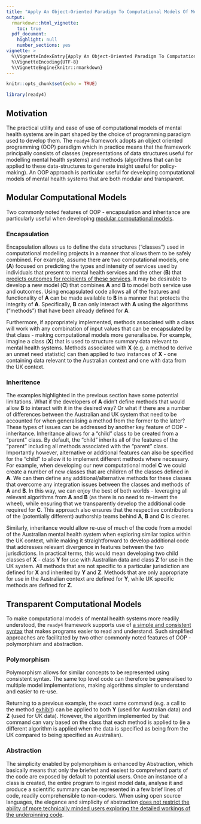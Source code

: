 ```yaml
---
title: "Apply An Object-Oriented Paradigm To Computational Models Of Mental Health Systems"
output: 
  rmarkdown::html_vignette:
    toc: true
  pdf_document:
    highlight: null
    number_sections: yes
vignette: >
  %\VignetteIndexEntry{Apply An Object-Oriented Paradigm To Computational Models Of Mental Health Systems}
  %\VignetteEncoding{UTF-8}
  %\VignetteEngine{knitr::rmarkdown}
---
```

```r
knitr::opts_chunk$set(echo = TRUE)
```
```r
library(ready4)
```

## Motivation
The practical utility and ease of use of computational models of mental health systems are in part shaped by the choice of programming paradigm used to develop them. The `ready4` framework adopts an object oriented programming (OOP) paradigm which in practice means that the framework principally consists of classes (representations of data structures useful for modelling mental health systems) and methods (algorithms that can be applied to these data-structures to generate insight useful for policy-making). An OOP approach is particular useful for developing computational models of mental health systems that are both modular and transparent.  

## Modular Computational Models
Two commonly noted features of OOP - encapsulation and inheritance are particularly useful when developing [modular computational models](V_01.html).

### Encapsulation
Encapsulation allows us to define the data structures (“classes”) used in computational modelling projects in a manner that allows them to be safely combined.  For example, assume there are two computational models, one (**A**) focused on predicting the types and intensity of services used by individuals that present to mental health services and the other (**B**) that [predicts outcomes for recipients of these services](https://ready4-dev.github.io/youthu/articles/Prediction_With_Mdls.html). It may be desirable to develop a new model (**C**) that combines **A** and **B** to model both service use and outcomes. Using encapsulated code allows all of the features and functionality of **A** can be made available to **B** in a manner that protects the integrity of **A**. Specifically, **B** can only interact with **A** using the algorithms (“methods”) that have been already defined for **A**. 

Furthermore, if appropriately implemented, methods associated with a class will work with any combination of input values that can be encapsulated by that class - making computational models more generalisabe. For example, imagine a class (**X**) that is used to structure summary data relevant to mental health systems. Methods associated with **X** (e.g. a method to derive an unmet need statistic) can then applied to two instances of **X** - one containing data relevant to the Australian context and one with data from the UK context. 

### Inheritence
The examples highlighted in the previous section have some potential limitations. What if the developers of **A** didn't define methods that would allow **B** to interact with it in the desired way? Or what if there are a number of differences between the Australian and UK system that need to be accounted for when generalising a method from the former to the latter? These types of issues can be addressed by another key feature of OOP - inheritance. Inheritance allows for a “child” class to be created from a “parent” class. By default, the “child” inherits all of the features of the “parent” including all methods associated with the “parent” class. Importantly however, alternative or additional features can also be specified for the “child” to allow it to implement different methods where necessary. For example, when developing our new computational model **C** we could create a number of new classes that are children of the classes defined in **A**. We can then define any additional/alternative methods for these classes that overcome any integration issues between the classes and methods of **A** and **B**. In this way, we can enjoy the best of both worlds - leveraging all relevant algorithms from **A** and **B** (as there is no need to re-invent the wheel), while ensuring that we transparently develop the additional code required for **C**. This approach also ensures that the respective contributions of the (potentially different) authorship teams behind **A**, **B** and **C** is clearer. 

Similarly, inheritance would allow re-use of much of the code from a model of the Australian mental health system when exploring similar topics within the UK context, while making it straightforward to develop additional code that addresses relevant divergence in features between the two jurisdictions. In practical terms, this would mean developing two child classes of **X** - class **Y** for use with Australian data and class **Z** for use in the UK system. All methods that are not specific to a particular jurisdiction are defined for **X** and inherited by **Y** and **Z**. Methods that are only appropriate for use in the Australian context are defined for **Y**, while UK specific methods are defined for **Z**.

## Transparent Computational Models
To make computational models of mental health systems more readily understood, the `ready4` framework supports use of [a simple and consistent syntax](V_02.html) that makes programs easier to read and understand. Such simplified approaches are facilitated by two other commonly noted features of OOP - polymorphism and abstraction.

### Polymorphism
Polymorphism allows for similar concepts to be represented using consistent syntax. The same top level code can therefore be generalised to multiple model implementations, making algorithms  simpler to understand and easier to re-use.

Returning to a previous example, the exact same command (e.g. a call to the method [exhibit](https://ready4-dev.github.io/ready4/reference/exhibit-methods.html)) can be applied to both **Y** (used for Australian data) and **Z** (used for UK data). However, the algorithm implemented by that command can vary based on the class that each method is applied to (ie a different algorithm is applied when the data is specified as being from the UK compared to being specified as Australian). 

### Abstraction
The simplicity enabled by polymorphism is enhanced by Abstraction, which basically means that only the briefest and easiest to comprehend parts of the code are exposed by default to potential users. Once an instance of a class is created, the entire program to ingest model data, analyse it and produce a scientific summary can be represented in a few brief lines of code, readily comprehensible to non-coders. When using open source languages, the elegance and simplicity of abstraction [does not restrict the ability of more technically minded users exploring the detailed workings of the underpinning code](https://ready4-dev.github.io/ready4fun/articles/V_01.html).

